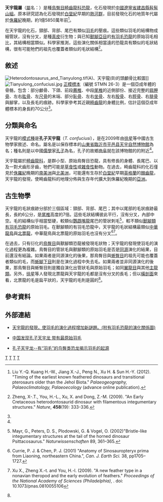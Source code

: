 {{Automatic Taxobox
| taxon = Tianyulong
|fossil_range = [[侏羅紀|侏羅紀]]晚期, {{fossil range|158.5}}
|image = Tianyulong.jpg
|image_caption = 正模标本IVPP V17090，颚部，手，足和尾部用红色方框圈出
| authority = [[鄭曉廷|Zheng]] ''et al.'', 2009
| type_species = '''孔子天宇龍<br>''Tianyulong confuciusi'''''
| type_species_authority = Zheng ''et al.'', 2009
}}

'''天宇龍屬'''（[[屬|屬]]名：{{lang|la|''Tianyulong''}}）是種[[鳥臀目|鳥臀目]][[畸齒龍科|畸齒龍科]][[恐龍|恐龍]]，化石發現於[[中國|中國]][[遼寧省|遼寧省]][[建昌縣|建昌縣]][[髫髻山組|髫髻山組]]。原本研究認為化石發現於[[白堊紀|白堊紀]]早期的[[熱河群|熱河群]]，目前發現化石的地質年代屬於[[侏羅紀|侏羅紀]]晚期，約1億5850萬年前<ref name=daohugouage2012>Liu Y.-Q. Kuang H.-W., Jiang X.-J., Peng N., Xu H. & Sun H.-Y. (2012). "Timing of the earliest known feathered dinosaurs and transitional pterosaurs older than the Jehol Biota." ''Palaeogeography, Palaeoclimatology, Palaeoecology'' (advance online publication).</ref>。

在天宇龍的化石，頸部、背部、尾巴有類似[[羽毛|羽毛]]的壓痕。這些類似羽毛的結構物成細管狀，沒有分叉，是種[[真皮|真皮]]衍生物；與已知[[獸腳亞目|獸腳亞目]]的[[有羽毛恐龍|有羽毛恐龍]]的原始羽毛相比，其結構相當類似。科學家推測，這些演化關係相當遠的恐龍具有類似的毛狀結構，很有可能牠們的祖先也覆蓋者類似的毛狀結構<ref name="zheng2009">{{en}}Zheng, X-.T., You, H.-L., Xu, X. and Dong, Z.-M. (2009). "An Early Cretaceous heterodontosaurid dinosaur with filamentous integumentary structures." ''Nature'', '''458'''(19): 333-336.</ref>。

== 敘述 ==
[[File:Heterodontosaurus_and_Tianyulong.tif|thumb]](A)、天宇龍(B)的頭顱骨比較圖]] 
[[File:Tianyulong_confuciusi.jpg|thumb]] 
[[正模標本|正模標本]]（編號 STMN 26-3）是一個亞成年體的骨骼，包含：部分顱骨、下頜、前段[[薦椎|薦椎]]、中段[[尾椎|尾椎]]的近側部份、接近完整的[[肩胛骨|肩胛骨]]、左右[[肱骨|肱骨]]、左[[尺骨|尺骨]]的末端、部分[[恥骨|恥骨]]、左右[[坐骨|坐骨]]、左右[[股骨|股骨]]、右[[脛骨|脛骨]]、右[[腓骨|腓骨]]與腳掌，以及長毛的痕跡。科學家參考其近親[[畸齒龍|畸齒龍]]的身體比例，估計這個亞成年體標本的身長約70公分<ref name="zheng2009"/>。

== 分類與命名 ==
天宇龍的[[模式種|模式種]]是'''孔子天宇龍'''（''T. confuciusi''），是在2009年由[[徐星_(古生物学家)|徐星]]等中國古生物學家敘述、命名。屬名是以保存標本的[[山東省|山東省]][[臨沂市|臨沂市]][[平邑县|平邑县]][[天宇自然博物館|天宇自然博物館]]為名；種名則是以中國[[儒學|儒學]]家[[孔子|孔子]]為名，孔子的故鄉[[曲阜|曲阜]]就在該博物館的的附近<ref name="zheng2009"/>。

天宇龍屬於[[畸齒龍科|畸齒龍科]]，是群小型、原始鳥臀目恐龍，具有修長的身體、長尾巴、以及一對犬齒形牙齒，牠們可能是[[草食性|草食性]]或[[雜食性|雜食性]]動物。在過去，畸齒龍科的化石僅見於[[侏羅紀|侏羅紀]]晚期的[[南美洲|南美洲]]與[[北美洲|北美洲]]，可能還有生存於[[白堊紀|白堊紀]]早期[[英格蘭|英格蘭]]的[[棘齒龍|棘齒龍]]，天宇龍的發現，使畸齒龍科的地理分佈與生存年代擴大到侏羅紀晚期的[[亞洲|亞洲]]。

== 古生物學 ==
天宇龍的毛狀痕跡分部於三個區域：頸部、背部、尾巴；其中以尾部的毛狀痕跡最長，長約6公分，是[[尾椎|尾椎]]高度的7倍。這些毛狀結構彼此平行，沒有分叉，內部中空。毛的結構似乎相當堅硬，較類似[[鸚鵡嘴龍|鸚鵡嘴龍]]尾巴的管狀刺毛<ref name="Mayr2002">{{en}}Mayr, G., Peters, D. S., Plodowski, G. & Vogel, O. (2002)"Bristle-like integumentary structures at the tail of the horned dinosaur Psittacosaurus." ''Naturwissenschaften'' 89, 361–365.</ref>，較不類似[[獸腳類|獸腳類]][[有羽毛恐龍|有羽毛恐龍]]的原始羽毛。在獸腳類的有羽毛恐龍中，天宇龍的毛狀結構最類似[[中華龍鳥|中華龍鳥]]與[[北票龍|北票龍]]，中華龍鳥與北票龍的原始羽毛也沒有分叉<ref name="currie2001">{{en}}Currie, P. J. & Chen, P. J. (2001) "Anatomy of Sinosauropteryx prima from Liaoning, northeastern China.", ''Can. J. Earth Sci.'' 38, pp1705–1727.</ref><ref name="xu2009">{{en}}Xu X., Zheng X.-t. and You, H.-l. (2009). "A new feather type in a nonavian theropod and the early evolution of feathers." ''Proceedings of the National Academy of Sciences (Philadelphia)'', . doi: 10.1073/pnas.0810055106</ref>。

在過去，只有衍化的[[鳥臀目|鳥臀目]]與獸腳類恐龍被發現毛狀物；天宇龍的發現使羽毛的演化過程更為複雜。鳥臀目的管狀毛與獸腳類的原始羽毛是否是[[同源|同源]]演化的結果，目前還沒有結論。如果兩者是同源演化的後果，那鳥臀目與[[蜥臀目|蜥臀目]]的祖先可能也覆蓋者類似的毛，而[[蜥腳下目|蜥腳下目]]則是在演化過程中失去毛。如果兩者並非同源演化的後果，那鳥臀目與蜥臀目則是獨自演化出管狀毛與原始羽毛；如同[[翼龍目|翼龍目]]與其他[[主龍類|主龍類]]。另外，[[徐星_(古生物学家)|徐星]]等人發現北票龍與天宇龍的毛都是沒有分叉的長毛；但以[[橫剖面|橫剖面]]來看，北票龍的毛是扁平狀的，天宇龍的毛則是圓的<ref name="zheng2009"/>。

== 參考資料 ==
{{reflist}}

== 外部連結 ==
* {{en}}[https://web.archive.org/web/20120515172936/http://scienceblogs.com/notrocketscience/2009/03/tianyulong_-_a_fuzzy_dinosaur_that_makes_the_origin_of_feath.php 天宇龍的發現，使羽毛的演化過程增加新謎題。(附有羽毛恐龍的演化關係圖)]
* {{zh}}[http://www.51xuewen.com/blog/b_aShow.aspx?blog=2W4U&ID=9797 中国发现孔子天宇龙 带有最原始羽毛]{{dead link|date=2017年12月 |bot=InternetArchiveBot |fix-attempted=yes }}
* {{zh}}[http://www.uua.cn/news/show-8526-1.html 孔子天宇龙--有“羽毛”的鸟臀类恐龙揭示羽毛的起源]{{dead link|date=2018年5月 |bot=InternetArchiveBot |fix-attempted=yes }}
{{鳥臀目}}
{{Taxonbar|from=Q739132}}

[[Category:侏羅紀恐龍|T]]
[[Category:有羽毛恐龍|T]]
[[Category:畸齒龍科|T]]
[[Category:亞洲恐龍|T]]